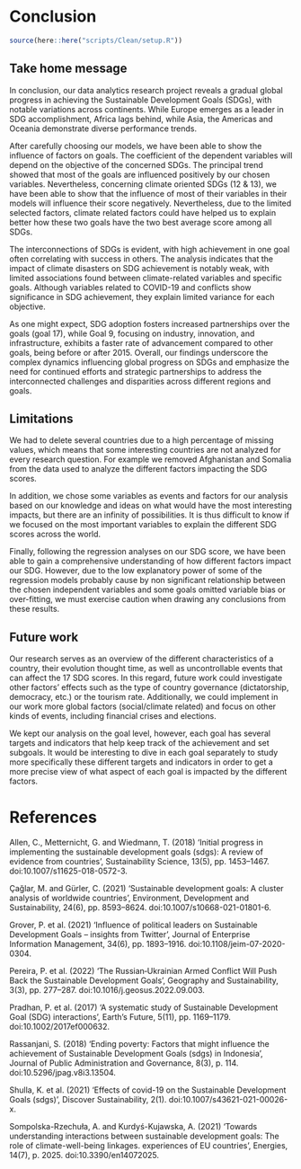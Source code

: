 # Conclusion
```r
source(here::here("scripts/Clean/setup.R"))
```

## Take home message

In conclusion, our data analytics research project reveals a gradual global progress in achieving the Sustainable Development Goals (SDGs), with notable variations across continents. While Europe emerges as a leader in SDG accomplishment, Africa lags behind, while Asia, the Americas and Oceania demonstrate diverse performance trends. 

After carefully choosing our models, we have been able to show the influence of factors on goals. The coefficient of the dependent variables will depend on the objective of the concerned SDGs. The principal trend showed that most of the goals are influenced positively by our chosen variables. Nevertheless, concerning climate oriented SDGs (12 & 13), we have been able to show that the influence of most of their variables in their models will influence their score negatively. Nevertheless, due to the limited selected factors, climate related factors could have helped us to explain better how these two goals have the two best average score among all SDGs. 

The interconnections of SDGs is evident, with high achievement in one goal often correlating with success in others. The analysis indicates that the impact of climate disasters on SDG achievement is notably weak, with limited associations found between climate-related variables and specific goals. Although variables related to COVID-19 and conflicts show significance in SDG achievement, they explain limited variance for each objective.

As one might expect, SDG adoption fosters increased partnerships over the goals (goal 17), while Goal 9, focusing on industry, innovation, and infrastructure, exhibits a faster rate of advancement compared to other goals, being before or after 2015. Overall, our findings underscore the complex dynamics influencing global progress on SDGs and emphasize the need for continued efforts and strategic partnerships to address the interconnected challenges and disparities across different regions and goals.

## Limitations

We had to delete several countries due to a high percentage of missing values, which means that some interesting countries are not analyzed for every research question. For example we removed Afghanistan and Somalia from the data used to analyze the different factors impacting the SDG scores. 

In addition, we chose some variables as events and factors for our analysis based on our knowledge and ideas on what would have the most interesting impacts, but there are an infinity of possibilities. It is thus difficult to know if we focused on the most important variables to explain the different SDG scores across the world. 

Finally, following the regression analyses on our SDG score, we have been able to gain a comprehensive understanding of how different factors impact our SDG. However, due to the low explanatory power of some of the regression models probably cause by non significant relationship between the chosen independent variables and some goals omitted variable bias or over-fitting, we must exercise caution when drawing any conclusions from these results.

## Future work

Our research serves as an overview of the different characteristics of a country, their evolution thought time, as well as uncontrollable events that can affect the 17 SDG scores. In this regard, future work could investigate other factors' effects such as the type of country governance (dictatorship, democracy, etc.) or the tourism rate. Additionally, we could implement in our work more global factors (social/climate related) and focus on other kinds of events, including financial crises and elections. 

We kept our analysis on the goal level, however, each goal has several targets and indicators that help keep track of the achievement and set subgoals. It would be interesting to dive in each goal separately to study more specifically these different targets and indicators in order to get a more precise view of what aspect of each goal is impacted by the different factors. 

# References

Allen, C., Metternicht, G. and Wiedmann, T. (2018) ‘Initial progress in implementing the sustainable development goals (sdgs): A review of evidence from countries’, Sustainability Science, 13(5), pp. 1453–1467. doi:10.1007/s11625-018-0572-3. 

Çağlar, M. and Gürler, C. (2021) ‘Sustainable development goals: A cluster analysis of worldwide countries’, Environment, Development and Sustainability, 24(6), pp. 8593–8624. doi:10.1007/s10668-021-01801-6.

Grover, P. et al. (2021) ‘Influence of political leaders on Sustainable Development Goals – insights from Twitter’, Journal of Enterprise Information Management, 34(6), pp. 1893–1916. doi:10.1108/jeim-07-2020-0304.

Pereira, P. et al. (2022) ‘The Russian‐Ukrainian Armed Conflict Will Push Back the Sustainable Development Goals’, Geography and Sustainability, 3(3), pp. 277–287. doi:10.1016/j.geosus.2022.09.003.

Pradhan, P. et al. (2017) ‘A systematic study of Sustainable Development Goal (SDG) interactions’, Earth’s Future, 5(11), pp. 1169–1179. doi:10.1002/2017ef000632.

Rassanjani, S. (2018) ‘Ending poverty: Factors that might influence the achievement of Sustainable Development Goals (sdgs) in Indonesia’, Journal of Public Administration and Governance, 8(3), p. 114. doi:10.5296/jpag.v8i3.13504.

Shulla, K. et al. (2021) ‘Effects of covid-19 on the Sustainable Development Goals (sdgs)’, Discover Sustainability, 2(1). doi:10.1007/s43621-021-00026-x.

Sompolska-Rzechuła, A. and Kurdyś-Kujawska, A. (2021) ‘Towards understanding interactions between sustainable development goals: The role of climate-well-being linkages. experiences of EU countries’, Energies, 14(7), p. 2025. doi:10.3390/en14072025.
